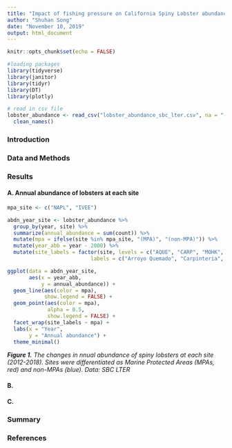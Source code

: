 ```yaml
---
title: "Impact of fishing pressure on California Spiny Lobster abundance and community size structure along the Santa Barbara Coast"
author: "Shuhan Song"
date: "November 10, 2019"
output: html_document
---
```


```r
knitr::opts_chunk$set(echo = FALSE)

#loading packages
library(tidyverse)
library(janitor)
library(tidyr)
library(DT)
library(plotly)

# read in csv file
lobster_abundance <- read_csv("lobster_abundance_sbc_lter.csv", na = "-99999") %>% 
  clean_names()
```

### Introduction

### Data and Methods

### Results  
#### A. Annual abundance of lobsters at each site

```r
mpa_site <- c("NAPL", "IVEE")

abdn_year_site <- lobster_abundance %>% 
  group_by(year, site) %>% 
  summarize(annual_abundance = sum(count)) %>% 
  mutate(mpa = ifelse(site %in% mpa_site, "(MPA)", "(non-MPA)")) %>% 
  mutate(year_abb = year - 2000) %>% 
  mutate(site_labels = factor(site, levels = c("AQUE", "CARP", "MOHK", "IVEE", "NAPL"),
                           labels = c("Arroyo Quemado", "Carpinteria",  "Mohawk", "Isla Vista", "Naples")))

ggplot(data = abdn_year_site, 
       aes(x = year_abb,
           y = annual_abundance)) +
  geom_line(aes(color = mpa), 
            show.legend = FALSE) +
  geom_point(aes(color = mpa),
             alpha = 0.5,
             show.legend = FALSE) +
  facet_wrap(site_labels ~ mpa) +
  labs(x = "Year", 
       y = "Annual abundance") +
  theme_minimal()

```

_**Figure 1.** The changes in nnual abundance of spiny lobsters at each site (2012-2018). Sites were differentiated as Marine Protected Areas (MPAs, red) and non-MPAs (blue). Data: SBC LTER_ 


#### B. 

#### C. 

### Summary

### References

